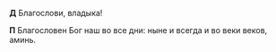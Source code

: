 **Д**  Благослови, владыка!

**П** Благословен Бог наш во все дни: ныне и всегда и во веки веков, аминь.
